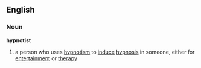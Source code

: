 ==English==
===Noun===
'''hypnotist'''
# a person who uses [[hypnotism]] to [[induce]] [[hypnosis]] in someone, either for [[entertainment]] or [[therapy]]